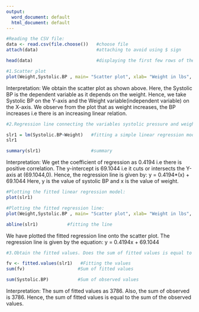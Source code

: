 ---
output:
  word_document: default
  html_document: default
---

```{r}
#Reading the CSV file:
data <- read.csv(file.choose())   #choose file
attach(data)                      #attaching to avoid using $ sign

head(data)                        #displaying the first few rows of the data

```



```{r}
#1.Scatter plot
plot(Weight,Systolic.BP , main= "Scatter plot", xlab= "Weight in lbs", ylab= "Systolic BP",pch= 19 )
```
Interpretation: We obtain the scatter plot as shown above. Here, the Systolic BP is the dependent variable as it depends on the weight. Hence, we take Systolic BP on the Y-axis and the Weight variable(independent variable) on the X-axis. We observe from the plot that as weight increases, the BP increases i.e there is an increasing linear relation.


```{r}
#2.Regression line connecting the variables systolic pressure and weight:

slr1 = lm(Systolic.BP~Weight)   #fitting a simple linear regression model
slr1

summary(slr1)                   #summary             
```
Interpretation: We get the coefficient of regression as 0.4194 i.e there is positive correlation. The y-intercept is 69.1044 i.e it cuts or intersects the Y-axis at (69.1044,0). Hence, the regression line is given by: 
y = 0.4194*(x) + 69.1044
Here, y is the value of systolic BP and x is the value of weight.

```{r}
#Plotting the fitted linear regression model:
plot(slr1)
```


```{r}
#Plotting the fitted regression line:
plot(Weight,Systolic.BP , main= "Scatter plot", xlab= "Weight in lbs", ylab= "Systolic BP",pch= 19 )

abline(slr1)           #fitting the line
```
We have plotted the fitted regression line onto the scatter plot. The regression line is given by the equation: y = 0.4194x + 69.1044

```{r}
#3.Obtain the fitted values. Does the sum of fitted values is equal to the sum of observed values ?

fv <- fitted.values(slr1)   #Fitting the values
sum(fv)                    #Sum of fitted values

sum(Systolic.BP)           #Sum of observed values
```

Interpretation: The sum of fitted values as 3786. Also, the sum of observed is 3786. Hence, the sum of fitted values is equal to the sum of the observed values.

